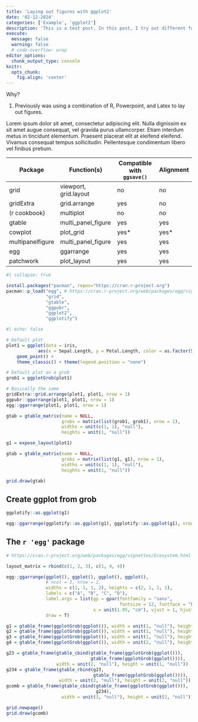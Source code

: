 ```yaml
---
title: 'Laying out figures with ggplot2'
date: '02-12-2024'
categories: ['Example', 'ggplot2']
description: 'This is a test post. In this post, I try out different functionalities in the hope of making a template.'
execute: 
  message: false
  warning: false
  # code-overflow: wrap
editor_options: 
  chunk_output_type: console
knitr:
  opts_chunk: 
    fig.align: 'center'
---
```


Why?

::: ol
1.  Previously was using a combination of R, Powerpoint, and Latex to lay out figures.
:::

Lorem ipsum dolor sit amet, consectetur adipiscing elit. Nulla dignissim ex sit amet augue consequat, vel gravida purus ullamcorper. Etiam interdum metus in tincidunt elementum. Praesent placerat elit at eleifend eleifend. Vivamus consequat tempus sollicitudin. Pellentesque condimentum libero vel finibus pretium.

<!-- From https://cran.r-project.org/web/packages/egg/vignettes/Ecosystem.html -->

| Package | Function(s) | Compatible with `ggsave()` | Alignment |
|------|------|------|------|
| grid | viewport, grid.layout | no | no |
| gridExtra | grid.arrange | yes | no |
| (r cookbook) | multiplot | no | no |
| gtable | multi_panel_figure | yes | yes |
| cowplot | plot_grid | yes\* | yes\* |
| multipanelfigure | multi_panel_figure | yes | yes |
| egg | ggarrange | yes | yes |
| patchwork | plot_layout | yes | yes |


```r
#| collapse: true

install.packages("pacman", repos="https://cran.r-project.org")
pacman::p_load("egg", # https://cran.r-project.org/web/packages/egg/vignettes/Overview.html
               "grid", 
               "gtable",
               "ggpubr",
               "ggplot2",
               "ggplotify")
```


```r
#| echo: false

# Default plot
plot1 = ggplot(data = iris, 
            aes(x = Sepal.Length, y = Petal.Length, color = as.factor(Species))) +
    geom_point() +
    theme_classic() + theme(legend.position = "none")

# Default plot as a grob
grob1 = ggplotGrob(plot1) 
```

```r
# Basically the same
gridExtra::grid.arrange(plot1, plot1, nrow = 1)
ggpubr::ggarrange(plot1, plot1, nrow = 1)
egg::ggarrange(plot1, plot1, nrow = 1)
```

```r
gtab = gtable_matrix(name = NULL,
                     grobs = matrix(list(grob1, grob1), nrow = 1), 
                     widths = unit(c(1, 1), "null"), 
                     heights = unit(1, "null"))

g1 = expose_layout(plot1) 

gtab = gtable_matrix(name = NULL, 
                     grobs = matrix(list(g1, g1), nrow = 1), 
                     widths = unit(c(1, 1), "null"), 
                     heights = unit(1, "null"))

grid.draw(gtab)
```

## Create ggplot from grob

```r
ggplotify::as.ggplot(g1)

egg::ggarrange(ggplotify::as.ggplot(g1), ggplotify::as.ggplot(g1), nrow = 1)
```

## The `r 'egg'` package

```r
# https://cran.r-project.org/web/packages/egg/vignettes/Ecosystem.html

layout_matrix = rbind(c(1, 2, 3), c(1, 4, 4))

egg::ggarrange(ggplot(), ggplot(), ggplot(), ggplot(), 
               # ncol = 3, nrow = 2, 
               widths = c(1, 1, 1, 2), heights = c(2, 1, 1, 1), 
               labels = c("A", "B", "C", "D"),
               label.args = list(gp = gpar(fontfamily = "sans", 
                                           fontsize = 12, fontface = "bold"), 
                                 x = unit(1.95, "cm"), vjust = 1, hjust = 1), 
               draw = T)

g1 = gtable_frame(ggplotGrob(ggplot()), width = unit(1, "null"), height = unit(2, "null"), debug = TRUE)
g2 = gtable_frame(ggplotGrob(ggplot()), width = unit(1, "null"), height = unit(1, "null"), debug = TRUE)
g3 = gtable_frame(ggplotGrob(ggplot()), width = unit(1, "null"), height = unit(1, "null"), debug = TRUE)
g4 = gtable_frame(ggplotGrob(ggplot()), width = unit(2, "null"), height = unit(1, "null"), debug = TRUE)

g23 = gtable_frame(gtable_cbind(gtable_frame(ggplotGrob(ggplot())), 
                                gtable_frame(ggplotGrob(ggplot()))), 
                   width = unit(2, "null"), height = unit(1, "null"))
g234 = gtable_frame(gtable_rbind(g23, 
                                 gtable_frame(ggplotGrob(ggplot()))), 
                    width = unit(2, "null"), height = unit(2, "null"))
gcomb = gtable_frame(gtable_cbind(gtable_frame(ggplotGrob(ggplot())),
                                  g234),
                     width = unit(3, "null"), height = unit(2, "null"))

grid.newpage()
grid.draw(gcomb)
```
